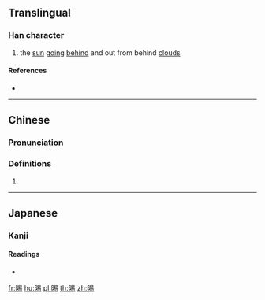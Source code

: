 ==Translingual==

===Han character===
{{Han char|rn=72|rad=日|as=08|sn=12|four=66027|canj=AAPH|ids=⿰日易}}

# the [[sun]] [[going]] [[behind]] and out from behind [[cloud]]s

====References====
* {{Han ref|kx=0497.140|dkj=14009|dj=0863.220|hdz=21518.110|uh=6679|ud=26233|bh=D9A6|bd=55718}}

----

==Chinese==
{{zh-forms}}

===Pronunciation===
{{zh-pron
|m=yì
|c=sik1
|mc=y
|oc=y
|ma=
|cat=n
}}

===Definitions===
# {{rfdef|lang=zh}}

----

==Japanese==

===Kanji===
{{ja-kanji|rs=日08|grade=9}}

====Readings====
* {{ja-readings|on=[[えき]] (eki), [[せく]] (seku), [[せき]] (seki), [[しゃく]] (shaku)
|kun=[[かげる]] (kageru)
}}

[[fr:晹]]
[[hu:晹]]
[[pl:晹]]
[[th:晹]]
[[zh:晹]]